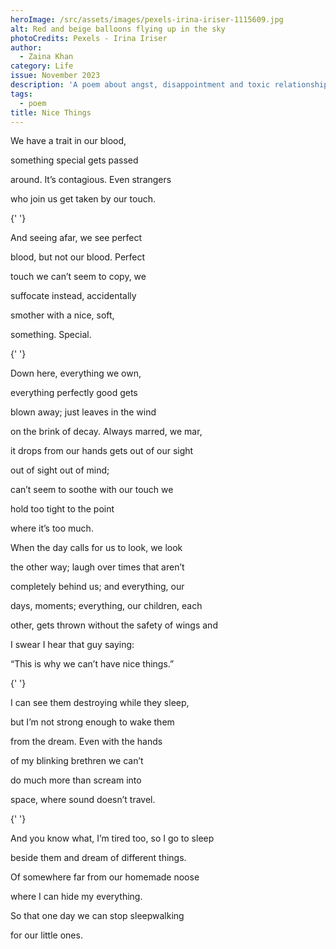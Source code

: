 ```yaml
---
heroImage: /src/assets/images/pexels-irina-iriser-1115609.jpg
alt: Red and beige balloons flying up in the sky
photoCredits: Pexels - Irina Iriser
author:
  - Zaina Khan
category: Life
issue: November 2023
description: 'A poem about angst, disappointment and toxic relationships.'
tags:
  - poem
title: Nice Things
---
```


<Centered>
  We have a trait in our blood,

something special gets passed

around. It’s contagious. Even strangers

who join us get taken by our touch.

{' '}
<br />

And seeing afar, we see perfect

blood, but not our blood. Perfect

touch we can’t seem to copy, we

suffocate instead, accidentally

smother with a nice, soft,

something. Special.

{' '}
<br />

Down here, everything we own,

everything perfectly good gets

blown away; just leaves in the wind

on the brink of decay. Always marred, we mar,

it drops from our hands gets out of our sight

out of sight out of mind;

can’t seem to soothe with our touch we

hold too tight to the point

where it’s too much.

When the day calls for us to look, we look

the other way; laugh over times that aren’t

completely behind us; and everything, our

days, moments; everything, our children, each

other, gets thrown without the safety of wings and

I swear I hear that guy saying:

“This is why we can’t have nice things.”

{' '}
<br />

I can see them destroying while they sleep,

but I’m not strong enough to wake them

from the dream. Even with the hands

of my blinking brethren we can’t

do much more than scream into

space, where sound doesn’t travel.

{' '}
<br />

And you know what, I’m tired too, so I go to sleep

beside them and dream of different things.

Of somewhere far from our homemade noose

where I can hide my everything.

So that one day we can stop sleepwalking

for our little ones.

</Centered>
